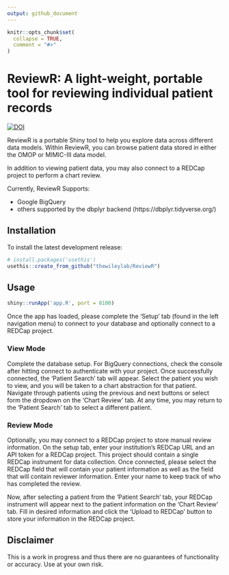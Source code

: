 ```yaml
---
output: github_document
---
```


<!-- README.md is generated from README.Rmd. Please edit that file -->

```r
knitr::opts_chunk$set(
  collapse = TRUE,
  comment = "#>"
)
```

# ReviewR: A light-weight, portable tool for reviewing individual patient records

<!-- badges: start -->
[![DOI](https://zenodo.org/badge/DOI/10.5281/zenodo.1488535.svg)](https://doi.org/10.5281/zenodo.1488535)
<!-- badges: end -->

ReviewR is a portable Shiny tool to help you explore data across different data models. Within ReviewR, you can browse patient data stored in either the OMOP or MIMIC-III data model.

In addition to viewing patient data, you may also connect to a REDCap project to perform a chart review.

Currently, ReviewR Supports:

  * Google BigQuery
  * others supported by the dbplyr backend (https://dbplyr.tidyverse.org/)

## Installation

To install the latest development release:
```r
# install.packages('usethis')
usethis::create_from_github("thewileylab/ReviewR")
```

## Usage
```r
shiny::runApp('app.R', port = 8100)
```

Once the app has loaded, please complete the 'Setup' tab (found in the left navigation menu) to connect to your database and optionally connect to a REDCap project.

### View Mode

Complete the database setup. For BigQuery connections, check the console after hitting connect to authenticate with your project. Once successfully connected, the 'Patient Search' tab will appear. Select the patient you wish to view, and you will be taken to a chart abstraction for that patient. Navigate through patients using the previous and next buttons or select form the dropdown on the 'Chart Review' tab. At any time, you may return to the 'Patient Search' tab to select a different patient.

### Review Mode

Optionally, you may connect to a REDCap project to store manual review information. On the setup tab, enter your institution's REDCap URL and an API token for a REDCap project. This project should contain a single REDCap instrument for data collection. Once connected, please select the REDCap field that will contain your patient information as well as the field that will contain reviewer information. Enter your name to keep track of who has completed the review.

Now, after selecting a patient from the 'Patient Search' tab, your REDCap instrument will appear next to the patient information on the 'Chart Review' tab. Fill in desired information and click the 'Upload to REDCap' button to store your information in the REDCap project. 

## Disclaimer
This is a work in progress and thus there are no guarantees of functionality or accuracy. Use at your own risk.
